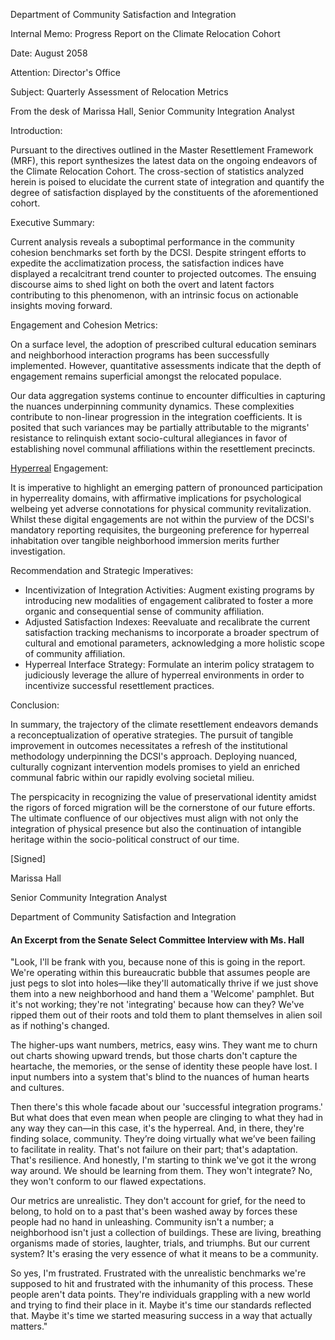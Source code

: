 Department of Community Satisfaction and Integration

Internal Memo: Progress Report on the Climate Relocation Cohort

Date: August 2058

Attention: Director's Office

Subject: Quarterly Assessment of Relocation Metrics

From the desk of Marissa Hall, Senior Community Integration Analyst

Introduction:

Pursuant to the directives outlined in the Master Resettlement Framework (MRF), this report synthesizes the latest data on the ongoing endeavors of the Climate Relocation Cohort. The cross-section of statistics analyzed herein is poised to elucidate the current state of integration and quantify the degree of satisfaction displayed by the constituents of the aforementioned cohort.

Executive Summary:

Current analysis reveals a suboptimal performance in the community cohesion benchmarks set forth by the DCSI. Despite stringent efforts to expedite the acclimatization process, the satisfaction indices have displayed a recalcitrant trend counter to projected outcomes. The ensuing discourse aims to shed light on both the overt and latent factors contributing to this phenomenon, with an intrinsic focus on actionable insights moving forward.

Engagement and Cohesion Metrics:

On a surface level, the adoption of prescribed cultural education seminars and neighborhood interaction programs has been successfully implemented. However, quantitative assessments indicate that the depth of engagement remains superficial amongst the relocated populace.

Our data aggregation systems continue to encounter difficulties in capturing the nuances underpinning community dynamics. These complexities contribute to non-linear progression in the integration coefficients. It is posited that such variances may be partially attributable to the migrants' resistance to relinquish extant socio-cultural allegiances in favor of establishing novel communal affiliations within the resettlement precincts.

[Hyperreal](hyperreal) Engagement:

It is imperative to highlight an emerging pattern of pronounced participation in hyperreality domains, with affirmative implications for psychological welbeing yet adverse connotations for physical community revitalization. Whilst these digital engagements are not within the purview of the DCSI's mandatory reporting requisites, the burgeoning preference for hyperreal inhabitation over tangible neighborhood immersion merits further investigation.

Recommendation and Strategic Imperatives:

* Incentivization of Integration Activities: Augment existing programs by introducing new modalities of engagement calibrated to foster a more organic and consequential sense of community affiliation.
* Adjusted Satisfaction Indexes: Reevaluate and recalibrate the current satisfaction tracking mechanisms to incorporate a broader spectrum of cultural and emotional parameters, acknowledging a more holistic scope of community affiliation.
* Hyperreal Interface Strategy: Formulate an interim policy stratagem to judiciously leverage the allure of hyperreal environments in order to incentivize successful resettlement practices.

Conclusion:

In summary, the trajectory of the climate resettlement endeavors demands a reconceptualization of operative strategies. The pursuit of tangible improvement in outcomes necessitates a refresh of the institutional methodology underpinning the DCSI's approach. Deploying nuanced, culturally cognizant intervention models promises to yield an enriched communal fabric within our rapidly evolving societal milieu.

The perspicacity in recognizing the value of preservational identity amidst the rigors of forced migration will be the cornerstone of our future efforts. The ultimate confluence of our objectives must align with not only the integration of physical presence but also the continuation of intangible heritage within the socio-political construct of our time.

\[Signed]

Marissa Hall

Senior Community Integration Analyst

Department of Community Satisfaction and Integration

#### An Excerpt from the Senate Select Committee Interview with Ms. Hall

"Look, I'll be frank with you, because none of this is going in the report. We're operating within this bureaucratic bubble that assumes people are just pegs to slot into holes—like they'll automatically thrive if we just shove them into a new neighborhood and hand them a 'Welcome' pamphlet. But it's not working; they're not 'integrating' because how can they? We've ripped them out of their roots and told them to plant themselves in alien soil as if nothing's changed.

The higher-ups want numbers, metrics, easy wins. They want me to churn out charts showing upward trends, but those charts don't capture the heartache, the memories, or the sense of identity these people have lost. I input numbers into a system that's blind to the nuances of human hearts and cultures.

Then there's this whole facade about our 'successful integration programs.' But what does that even mean when people are clinging to what they had in any way they can—in this case, it's the hyperreal. And, in there, they're finding solace, community. They’re doing virtually what we’ve been failing to facilitate in reality. That's not failure on their part; that's adaptation. That's resilience. And honestly, I'm starting to think we've got it the wrong way around. We should be learning from them. They won't integrate? No, they won't conform to our flawed expectations.

Our metrics are unrealistic. They don't account for grief, for the need to belong, to hold on to a past that's been washed away by forces these people had no hand in unleashing. Community isn't a number; a neighborhood isn't just a collection of buildings. These are living, breathing organisms made of stories, laughter, trials, and triumphs. But our current system? It's erasing the very essence of what it means to be a community.

So yes, I'm frustrated. Frustrated with the unrealistic benchmarks we're supposed to hit and frustrated with the inhumanity of this process. These people aren't data points. They're individuals grappling with a new world and trying to find their place in it. Maybe it's time our standards reflected that. Maybe it's time we started measuring success in a way that actually matters."

